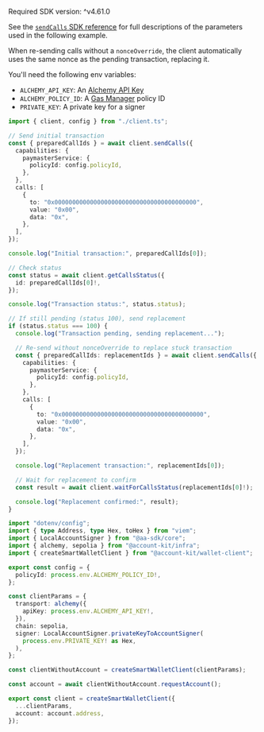 <Info>Required SDK version: ^v4.61.0</Info>

See the [`sendCalls` SDK
reference](/docs/wallets/reference/account-kit/wallet-client/functions/sendCalls)
for full descriptions of the parameters used in the following example.

When re-sending calls without a `nonceOverride`, the client automatically uses the same nonce as the pending transaction, replacing it.

You'll need the following env variables:

- `ALCHEMY_API_KEY`: An [Alchemy API Key](https://dashboard.alchemy.com/apps)
- `ALCHEMY_POLICY_ID`: A [Gas Manager](https://dashboard.alchemy.com/gas-manager/policy/create) policy ID
- `PRIVATE_KEY`: A private key for a signer

<CodeBlocks>

```ts twoslash title="retryTransaction.ts"
import { client, config } from "./client.ts";

// Send initial transaction
const { preparedCallIds } = await client.sendCalls({
  capabilities: {
    paymasterService: {
      policyId: config.policyId,
    },
  },
  calls: [
    {
      to: "0x0000000000000000000000000000000000000000",
      value: "0x00",
      data: "0x",
    },
  ],
});

console.log("Initial transaction:", preparedCallIds[0]);

// Check status
const status = await client.getCallsStatus({
  id: preparedCallIds[0]!,
});

console.log("Transaction status:", status.status);

// If still pending (status 100), send replacement
if (status.status === 100) {
  console.log("Transaction pending, sending replacement...");

  // Re-send without nonceOverride to replace stuck transaction
  const { preparedCallIds: replacementIds } = await client.sendCalls({
    capabilities: {
      paymasterService: {
        policyId: config.policyId,
      },
    },
    calls: [
      {
        to: "0x0000000000000000000000000000000000000000",
        value: "0x00",
        data: "0x",
      },
    ],
  });

  console.log("Replacement transaction:", replacementIds[0]);

  // Wait for replacement to confirm
  const result = await client.waitForCallsStatus(replacementIds[0]!);

  console.log("Replacement confirmed:", result);
}
```

```ts twoslash title="client.ts"
import "dotenv/config";
import { type Address, type Hex, toHex } from "viem";
import { LocalAccountSigner } from "@aa-sdk/core";
import { alchemy, sepolia } from "@account-kit/infra";
import { createSmartWalletClient } from "@account-kit/wallet-client";

export const config = {
  policyId: process.env.ALCHEMY_POLICY_ID!,
};

const clientParams = {
  transport: alchemy({
    apiKey: process.env.ALCHEMY_API_KEY!,
  }),
  chain: sepolia,
  signer: LocalAccountSigner.privateKeyToAccountSigner(
    process.env.PRIVATE_KEY! as Hex,
  ),
};

const clientWithoutAccount = createSmartWalletClient(clientParams);

const account = await clientWithoutAccount.requestAccount();

export const client = createSmartWalletClient({
  ...clientParams,
  account: account.address,
});
```

</CodeBlocks>
